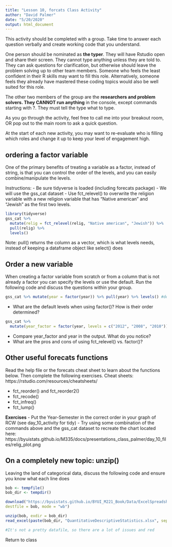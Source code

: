 ```yaml
---
title: "Lesson 10, forcats Class Activity"
author: "David Palmer"
date: "5/20/2020"
output: html_document
---
```


This activity should be completed with a group. Take time to answer each question verbally and create working code that you understand.

One person should be nominated as **the typer**. They will have Rstudio open and share their screen. They cannot type anything unless they are told to. They can ask questions for clarification, but otherwise should leave the problem solving up to other team members. Someone who feels the least confident in their R skills may want to fill this role. Alternatively, someone feels they already have mastered these coding topics would also be well suited for this role.

The other two members of the group are the **researchers and problem solvers. They CANNOT run anything** in the console, except commands starting with ?. They must tell the type what to type.

As you go through the activity, feel free to call me into your breakout room, OR pop out to the main room to ask a quick question.

At the start of each new activity, you may want to re-evaluate who is filling which roles and change it up to keep your level of engagement high.

## ordering a factor variable

One of the primary benefits of treating a variable as a factor, instead of string, is that you can control the order of the levels, and you can easily combine/manipulate the levels.

Instructions:
- Be sure tidyverse is loaded (including forecats package)
- We will use the gss_cat dataset
- Use fct_relevel() to overwrite the religion variable with a new religion variable that has "Native american" and "Jewish" as the first two levels.

```r
library(tidyverse)
gss_cat %>% 
  mutate(relig = fct_relevel(relig, "Native american", "Jewish")) %>% 
  pull(relig) %>% 
  levels()

```

Note: pull() returns the column as a vector, which is what levels needs, instead of keeping a dataframe object like select() does

## Order a new variable

When creating a factor variable from scratch or from a column that is not already a factor you can specify the levels or use the default. Run the following code and discuss the questions within your group.

```r
gss_cat %>% mutate(year = factor(year)) %>% pull(year) %>% levels() #default
```

* What are the default levels when using factor()? How is their order determined?

```r
gss_cat %>% 
  mutate(year_factor = factor(year, levels = c("2012", "2008", "2010"))) %>% summary() #specified levels
```

* Compare year_factor and year in the output. What do you notice?
* What are the pros and cons of using fct_relevel() vs. factor()?

## Other useful forecats functions

Read the help file or the forecats cheat sheet to learn about the functions below. Then complete the following exercises.
Cheat sheets: https://rstudio.com/resources/cheatsheets/

- fct_reorder() and fct_reorder2()
- fct_recode()
- fct_infreq()
- fct_lump()

**Exercises**
- Put the Year-Semester in the correct order in your graph of RCW (see day_10_activity for tidy)
- Try using some combination of the commands above and the gss_cat dataset to recreate the chart located here: https://byuistats.github.io/M335/docs/presentations_class_palmer/day_10_files/relig_plot.png



## On a completely new topic: unzip()

Leaving the land of categorical data, discuss the following code and ensure you know what each line does

```r
bob <- tempfile()
bob_dir <- tempdir()

download("https://byuistats.github.io/BYUI_M221_Book/Data/ExcelSpreadsheets.zip",
destfile = bob, mode = "wb")

unzip(bob, exdir = bob_dir)
read_excel(paste(bob_dir, "QuantitativeDescriptiveStatistics.xlsx", sep = "\\"))

#It's not a pretty datafile, so there are a lot of issues and red
```

Return to class